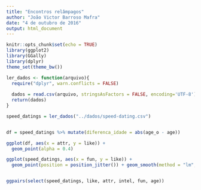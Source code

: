```yaml
---
title: "Encontros relâmpagos"
author: "João Victor Barroso Mafra"
date: "4 de outubro de 2016"
output: html_document
---
```


```r
knitr::opts_chunk$set(echo = TRUE)
library(ggplot2)
library(GGally)
library(dplyr)
theme_set(theme_bw())
```

```r

ler_dados <- function(arquivo){
  require("dplyr", warn.conflicts = FALSE)
  
  dados = read.csv(arquivo, stringsAsFactors = FALSE, encoding='UTF-8')
  return(dados)
}

speed_datings = ler_dados("../dados/speed-dating.csv")


df = speed_datings %>% mutate(diferenca_idade = abs(age_o - age))


```

```r

ggplot(df, aes(x = attr, y = like)) + 
  geom_point(alpha = 0.4)

ggplot(speed_datings, aes(x = fun, y = like)) + 
  geom_point(position = position_jitter()) + geom_smooth(method = "lm", se = FALSE)


ggpairs(select(speed_datings, like, attr, intel, fun, age))

```

